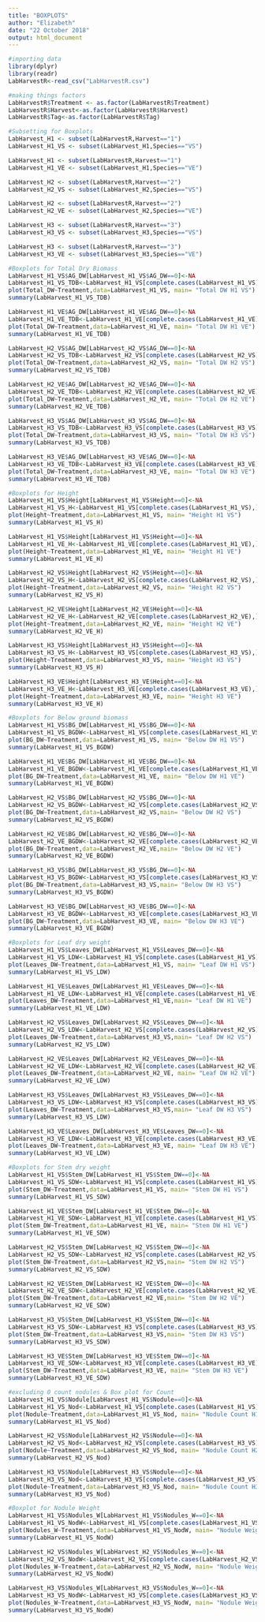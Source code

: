---
title: "BOXPLOTS"
author: "Elizabeth"
date: "22 October 2018"
output: html_document
---
```{r}
#importing data
library(dplyr)
library(readr)
LabHarvestR<-read_csv("LabHarvestR.csv")
```

```{r}
#making things factors
LabHarvestR$Treatment <- as.factor(LabHarvestR$Treatment)
LabHarvestR$Harvest<-as.factor(LabHarvestR$Harvest)
LabHarvestR$Tag<-as.factor(LabHarvestR$Tag)
```

```{r}
#Subsetting for Boxplots
LabHarvest_H1 <- subset(LabHarvestR,Harvest=="1")
LabHarvest_H1_VS <- subset(LabHarvest_H1,Species=="VS")

LabHarvest_H1 <- subset(LabHarvestR,Harvest=="1")
LabHarvest_H1_VE <- subset(LabHarvest_H1,Species=="VE")

LabHarvest_H2 <- subset(LabHarvestR,Harvest=="2")
LabHarvest_H2_VS <- subset(LabHarvest_H2,Species=="VS")

LabHarvest_H2 <- subset(LabHarvestR,Harvest=="2")
LabHarvest_H2_VE <- subset(LabHarvest_H2,Species=="VE")

LabHarvest_H3 <- subset(LabHarvestR,Harvest=="3")
LabHarvest_H3_VS <- subset(LabHarvest_H3,Species=="VS")

LabHarvest_H3 <- subset(LabHarvestR,Harvest=="3")
LabHarvest_H3_VE <- subset(LabHarvest_H3,Species=="VE")
```

```{r}
#Boxplots for Total Dry Biomass
LabHarvest_H1_VS$AG_DW[LabHarvest_H1_VS$AG_DW==0]<-NA
LabHarvest_H1_VS_TDB<-LabHarvest_H1_VS[complete.cases(LabHarvest_H1_VS),]
plot(Total_DW~Treatment,data=LabHarvest_H1_VS, main= "Total DW H1 VS")
summary(LabHarvest_H1_VS_TDB)

LabHarvest_H1_VE$AG_DW[LabHarvest_H1_VE$AG_DW==0]<-NA
LabHarvest_H1_VE_TDB<-LabHarvest_H1_VE[complete.cases(LabHarvest_H1_VE),]
plot(Total_DW~Treatment,data=LabHarvest_H1_VE, main= "Total DW H1 VE")
summary(LabHarvest_H1_VE_TDB)

LabHarvest_H2_VS$AG_DW[LabHarvest_H2_VS$AG_DW==0]<-NA
LabHarvest_H2_VS_TDB<-LabHarvest_H2_VS[complete.cases(LabHarvest_H2_VS),]
plot(Total_DW~Treatment,data=LabHarvest_H2_VS, main= "Total DW H2 VS")
summary(LabHarvest_H2_VS_TDB)

LabHarvest_H2_VE$AG_DW[LabHarvest_H2_VE$AG_DW==0]<-NA
LabHarvest_H2_VE_TDB<-LabHarvest_H2_VE[complete.cases(LabHarvest_H2_VE),]
plot(Total_DW~Treatment,data=LabHarvest_H2_VE, main= "Total DW H2 VE")
summary(LabHarvest_H2_VE_TDB)

LabHarvest_H3_VS$AG_DW[LabHarvest_H3_VS$AG_DW==0]<-NA
LabHarvest_H3_VS_TDB<-LabHarvest_H3_VS[complete.cases(LabHarvest_H3_VS),]
plot(Total_DW~Treatment,data=LabHarvest_H3_VS, main= "Total DW H3 VS")
summary(LabHarvest_H3_VS_TDB)

LabHarvest_H3_VE$AG_DW[LabHarvest_H3_VE$AG_DW==0]<-NA
LabHarvest_H3_VE_TDB<-LabHarvest_H3_VE[complete.cases(LabHarvest_H3_VE),]
plot(Total_DW~Treatment,data=LabHarvest_H3_VE, main= "Total DW H3 VE")
summary(LabHarvest_H3_VE_TDB)
```

```{r}
#Boxplots for Height
LabHarvest_H1_VS$Height[LabHarvest_H1_VS$Height==0]<-NA
LabHarvest_H1_VS_H<-LabHarvest_H1_VS[complete.cases(LabHarvest_H1_VS),]
plot(Height~Treatment,data=LabHarvest_H1_VS, main= "Height H1 VS")
summary(LabHarvest_H1_VS_H)

LabHarvest_H1_VS$Height[LabHarvest_H1_VS$Height==0]<-NA
LabHarvest_H1_VE_H<-LabHarvest_H1_VE[complete.cases(LabHarvest_H1_VE),]
plot(Height~Treatment,data=LabHarvest_H1_VE, main= "Height H1 VE")
summary(LabHarvest_H1_VE_H)

LabHarvest_H2_VS$Height[LabHarvest_H2_VS$Height==0]<-NA
LabHarvest_H2_VS_H<-LabHarvest_H2_VS[complete.cases(LabHarvest_H2_VS),]
plot(Height~Treatment,data=LabHarvest_H2_VS, main= "Height H2 VS")
summary(LabHarvest_H2_VS_H)

LabHarvest_H2_VE$Height[LabHarvest_H2_VE$Height==0]<-NA
LabHarvest_H2_VE_H<-LabHarvest_H2_VE[complete.cases(LabHarvest_H2_VE),]
plot(Height~Treatment,data=LabHarvest_H2_VE, main= "Height H2 VE")
summary(LabHarvest_H2_VE_H)

LabHarvest_H3_VS$Height[LabHarvest_H3_VS$Height==0]<-NA
LabHarvest_H3_VS_H<-LabHarvest_H3_VS[complete.cases(LabHarvest_H3_VS),]
plot(Height~Treatment,data=LabHarvest_H3_VS, main= "Height H3 VS")
summary(LabHarvest_H3_VS_H)

LabHarvest_H3_VE$Height[LabHarvest_H3_VE$Height==0]<-NA
LabHarvest_H3_VE_H<-LabHarvest_H3_VE[complete.cases(LabHarvest_H3_VE),]
plot(Height~Treatment,data=LabHarvest_H3_VE, main= "Height H3 VE")
summary(LabHarvest_H3_VE_H)
```

```{r}
#Boxplots for Below ground biomass
LabHarvest_H1_VS$BG_DW[LabHarvest_H1_VS$BG_DW==0]<-NA
LabHarvest_H1_VS_BGDW<-LabHarvest_H1_VS[complete.cases(LabHarvest_H1_VS),]
plot(BG_DW~Treatment,data=LabHarvest_H1_VS, main= "Below DW H1 VS")
summary(LabHarvest_H1_VS_BGDW)

LabHarvest_H1_VE$BG_DW[LabHarvest_H1_VE$BG_DW==0]<-NA
LabHarvest_H1_VE_BGDW<-LabHarvest_H1_VE[complete.cases(LabHarvest_H1_VE),]
plot(BG_DW~Treatment,data=LabHarvest_H1_VE, main= "Below DW H1 VE")
summary(LabHarvest_H1_VE_BGDW)

LabHarvest_H2_VS$BG_DW[LabHarvest_H2_VS$BG_DW==0]<-NA
LabHarvest_H2_VS_BGDW<-LabHarvest_H2_VS[complete.cases(LabHarvest_H2_VS),]
plot(BG_DW~Treatment,data=LabHarvest_H2_VS,main= "Below DW H2 VS")
summary(LabHarvest_H2_VS_BGDW)

LabHarvest_H2_VE$BG_DW[LabHarvest_H2_VE$BG_DW==0]<-NA
LabHarvest_H2_VE_BGDW<-LabHarvest_H2_VE[complete.cases(LabHarvest_H2_VE),]
plot(BG_DW~Treatment,data=LabHarvest_H2_VE,main= "Below DW H2 VE")
summary(LabHarvest_H2_VE_BGDW)

LabHarvest_H3_VS$BG_DW[LabHarvest_H3_VS$BG_DW==0]<-NA
LabHarvest_H3_VS_BGDW<-LabHarvest_H3_VS[complete.cases(LabHarvest_H3_VS),]
plot(BG_DW~Treatment,data=LabHarvest_H3_VS,main= "Below DW H3 VS")
summary(LabHarvest_H3_VS_BGDW)

LabHarvest_H3_VE$BG_DW[LabHarvest_H3_VE$BG_DW==0]<-NA
LabHarvest_H3_VE_BGDW<-LabHarvest_H3_VE[complete.cases(LabHarvest_H3_VE),]
plot(BG_DW~Treatment,data=LabHarvest_H3_VE, main= "Below DW H3 VE")
summary(LabHarvest_H3_VE_BGDW)
```

```{r}
#Boxplots for Leaf dry weight
LabHarvest_H1_VS$Leaves_DW[LabHarvest_H1_VS$Leaves_DW==0]<-NA
LabHarvest_H1_VS_LDW<-LabHarvest_H1_VS[complete.cases(LabHarvest_H1_VS),]
plot(Leaves_DW~Treatment,data=LabHarvest_H1_VS, main= "Leaf DW H1 VS")
summary(LabHarvest_H1_VS_LDW)

LabHarvest_H1_VE$Leaves_DW[LabHarvest_H1_VE$Leaves_DW==0]<-NA
LabHarvest_H1_VE_LDW<-LabHarvest_H1_VE[complete.cases(LabHarvest_H1_VE),]
plot(Leaves_DW~Treatment,data=LabHarvest_H1_VE,main= "Leaf DW H1 VE")
summary(LabHarvest_H1_VE_LDW)

LabHarvest_H2_VS$Leaves_DW[LabHarvest_H2_VS$Leaves_DW==0]<-NA
LabHarvest_H2_VS_LDW<-LabHarvest_H2_VS[complete.cases(LabHarvest_H2_VS),]
plot(Leaves_DW~Treatment,data=LabHarvest_H3_VS,main= "Leaf DW H2 VS")
summary(LabHarvest_H2_VS_LDW)

LabHarvest_H2_VE$Leaves_DW[LabHarvest_H2_VE$Leaves_DW==0]<-NA
LabHarvest_H2_VE_LDW<-LabHarvest_H2_VE[complete.cases(LabHarvest_H2_VE),]
plot(Leaves_DW~Treatment,data=LabHarvest_H2_VE, main= "Leaf DW H2 VE")
summary(LabHarvest_H2_VE_LDW)

LabHarvest_H3_VS$Leaves_DW[LabHarvest_H3_VS$Leaves_DW==0]<-NA
LabHarvest_H3_VS_LDW<-LabHarvest_H3_VS[complete.cases(LabHarvest_H3_VS),]
plot(Leaves_DW~Treatment,data=LabHarvest_H3_VS,main= "Leaf DW H3 VS")
summary(LabHarvest_H3_VS_LDW)

LabHarvest_H3_VE$Leaves_DW[LabHarvest_H3_VE$Leaves_DW==0]<-NA
LabHarvest_H3_VE_LDW<-LabHarvest_H3_VE[complete.cases(LabHarvest_H3_VE),]
plot(Leaves_DW~Treatment,data=LabHarvest_H3_VE, main= "Leaf DW H3 VE")
summary(LabHarvest_H3_VE_LDW)
```

```{r}
#Boxplots for Stem dry weight
LabHarvest_H1_VS$Stem_DW[LabHarvest_H1_VS$Stem_DW==0]<-NA
LabHarvest_H1_VS_SDW<-LabHarvest_H1_VS[complete.cases(LabHarvest_H1_VS),]
plot(Stem_DW~Treatment,data=LabHarvest_H1_VS, main= "Stem DW H1 VS")
summary(LabHarvest_H1_VS_SDW)

LabHarvest_H1_VE$Stem_DW[LabHarvest_H1_VE$Stem_DW==0]<-NA
LabHarvest_H1_VE_SDW<-LabHarvest_H1_VE[complete.cases(LabHarvest_H1_VS),]
plot(Stem_DW~Treatment,data=LabHarvest_H1_VE, main= "Stem DW H1 VE")
summary(LabHarvest_H1_VE_SDW)

LabHarvest_H2_VS$Stem_DW[LabHarvest_H2_VS$Stem_DW==0]<-NA
LabHarvest_H2_VS_SDW<-LabHarvest_H2_VS[complete.cases(LabHarvest_H2_VS),]
plot(Stem_DW~Treatment,data=LabHarvest_H2_VS,main= "Stem DW H2 VS")
summary(LabHarvest_H2_VS_SDW)

LabHarvest_H2_VE$Stem_DW[LabHarvest_H2_VE$Stem_DW==0]<-NA
LabHarvest_H2_VE_SDW<-LabHarvest_H2_VE[complete.cases(LabHarvest_H2_VE),]
plot(Stem_DW~Treatment,data=LabHarvest_H2_VE,main= "Stem DW H2 VE")
summary(LabHarvest_H2_VE_SDW)

LabHarvest_H3_VS$Stem_DW[LabHarvest_H3_VS$Stem_DW==0]<-NA
LabHarvest_H3_VS_SDW<-LabHarvest_H3_VS[complete.cases(LabHarvest_H3_VS),]
plot(Stem_DW~Treatment,data=LabHarvest_H3_VS,main= "Stem DW H3 VS")
summary(LabHarvest_H3_VS_SDW)

LabHarvest_H3_VE$Stem_DW[LabHarvest_H3_VE$Stem_DW==0]<-NA
LabHarvest_H3_VE_SDW<-LabHarvest_H3_VE[complete.cases(LabHarvest_H3_VE),]
plot(Stem_DW~Treatment,data=LabHarvest_H3_VE, main= "Stem DW H3 VE")
summary(LabHarvest_H3_VE_SDW)
```

```{r}
#excluding 0 count nodules & Box plot for Count
LabHarvest_H1_VS$Nodule[LabHarvest_H1_VS$Nodule==0]<-NA
LabHarvest_H1_VS_Nod<-LabHarvest_H1_VS[complete.cases(LabHarvest_H1_VS),]
plot(Nodule~Treatment,data=LabHarvest_H1_VS_Nod, main= "Nodule Count H1 VS")
summary(LabHarvest_H1_VS_Nod)

LabHarvest_H2_VS$Nodule[LabHarvest_H2_VS$Nodule==0]<-NA
LabHarvest_H2_VS_Nod<-LabHarvest_H2_VS[complete.cases(LabHarvest_H3_VS),]
plot(Nodule~Treatment,data=LabHarvest_H2_VS_Nod, main= "Nodule Count H2 VS")
summary(LabHarvest_H2_VS_Nod)

LabHarvest_H3_VS$Nodule[LabHarvest_H3_VS$Nodule==0]<-NA
LabHarvest_H3_VS_Nod<-LabHarvest_H3_VS[complete.cases(LabHarvest_H3_VS),]
plot(Nodule~Treatment,data=LabHarvest_H3_VS_Nod, main= "Nodule Count H3 VS")
summary(LabHarvest_H3_VS_Nod)
```

```{r}
#Boxplot for Nodule Weight 
LabHarvest_H1_VS$Nodules_W[LabHarvest_H1_VS$Nodules_W==0]<-NA
LabHarvest_H1_VS_NodW<-LabHarvest_H1_VS[complete.cases(LabHarvest_H1_VS),]
plot(Nodules_W~Treatment,data=LabHarvest_H1_VS_NodW, main= "Nodule Weight H1 VS")
summary(LabHarvest_H1_VS_NodW)

LabHarvest_H2_VS$Nodules_W[LabHarvest_H2_VS$Nodules_W==0]<-NA
LabHarvest_H2_VS_NodW<-LabHarvest_H2_VS[complete.cases(LabHarvest_H2_VS),]
plot(Nodules_W~Treatment,data=LabHarvest_H2_VS_NodW, main= "Nodule Weight H2 VS")
summary(LabHarvest_H2_VS_NodW)

LabHarvest_H3_VS$Nodules_W[LabHarvest_H3_VS$Nodules_W==0]<-NA
LabHarvest_H3_VS_NodW<-LabHarvest_H3_VS[complete.cases(LabHarvest_H3_VS),]
plot(Nodules_W~Treatment,data=LabHarvest_H3_VS_NodW, main= "Nodule Weight H3 VS")
summary(LabHarvest_H3_VS_NodW)
```




